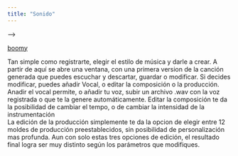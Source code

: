 ```yaml
---
title: "Sonido"
---
```


<!-- Aqui habrá una introduccion de chatGPT, sobre las posibles ayudas que puede aportar la tecnologia en el campo de la Sonido.

Después una lista de funciones a realizar que se entienden propias de esta profesion. Que problemas se suelen encontrar en esta categoria y unos titulares de como la tecnologia a avanzado explorando en estos campos y por ultimo una lista de recursos que pueden solucionar estos problemas de manera mas eficiente y una explicación de como funciona cada uno de estos recursos. -->-->

[boomy](https://boomy.com/)

Tan simple como registrarte, elegir el estilo de música y darle a crear.
A partir de aquí se abre una ventana, con una primera version de la canción generada que puedes escuchar y descartar, guardar o modificar. Si decides modificar, puedes añadir Vocal, o editar la composición o la producción. 
Anadir el vocal permite, o añadir tu voz, subir un archivo .wav con la voz registrada o que te la genere automáticamente.
Editar la composición te da la posibilidad de cambiar el tempo, o de cambiar la intensidad de la instrumentación	
La edición de la producción simplemente te da la opcion de elegir entre 12 moldes de producción preestablecidos, sin posibilidad de personalización mas profunda.
Aun con solo estas tres opciones de edición, el resultado final logra ser muy distinto según los parámetros que modifiques.